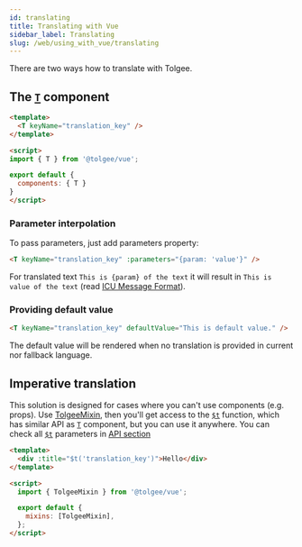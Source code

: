 ```yaml
---
id: translating
title: Translating with Vue
sidebar_label: Translating
slug: /web/using_with_vue/translating
---
```


There are two ways how to translate with Tolgee.

## The [`T`](./api#t-component) component

```html
<template>
  <T keyName="translation_key" />
</template>

<script>
import { T } from '@tolgee/vue';

export default {
  components: { T }
}
</script>
```

### Parameter interpolation
To pass parameters, just add parameters property:

```html
<T keyName="translation_key" :parameters="{param: 'value'}" />
```

For translated text `This is {param} of the text` it will result in `This is value of the text` (read [ICU Message Format](/docs/icu_message_format)).

### Providing default value

```html
<T keyName="translation_key" defaultValue="This is default value." />
```

The default value will be rendered when no translation is provided in current nor fallback language.

## Imperative translation

This solution is designed for cases where you can't use components (e.g. props).
Use [TolgeeMixin](./api#tolgeemixin), then you'll get access to the [`$t`](./api#function-t) function,
which has similar API as [`T`](./api#t-component) component, but you can use it anywhere. 
You can check all [`$t`](./api#function-t) parameters in [API section](./api#function-t)

```html
<template>
  <div :title="$t('translation_key')">Hello</div>
</template>

<script>
  import { TolgeeMixin } from '@tolgee/vue';

  export default {
    mixins: [TolgeeMixin],
  };
</script>
```
